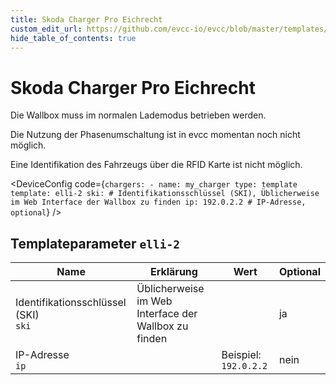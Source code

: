 ```yaml
---
title: Skoda Charger Pro Eichrecht
custom_edit_url: https://github.com/evcc-io/evcc/blob/master/templates/definition/charger/elli-2.yaml
hide_table_of_contents: true
---
```



# Skoda Charger Pro Eichrecht

<div className="device-detail-container">
  <div className="device-detail-content">
    <DeviceFeatures features="iso151182,mA,eebus" />

Die Wallbox muss im normalen Lademodus betrieben werden.

Die Nutzung der Phasenumschaltung ist in evcc momentan noch nicht möglich.

Eine Identifikation des Fahrzeugs über die RFID Karte ist nicht möglich.


<DeviceConfig code={`chargers:
    - name: my_charger
      type: template
      template: elli-2
      ski: # Identifikationsschlüssel (SKI), Üblicherweise im Web Interface der Wallbox zu finden
      ip: 192.0.2.2 # IP-Adresse, optional`}  />
  </div>
  <div className="device-detail-icon">
    <evcc-icon
      type="charger"
      name="skoda-charger-pro-eichrecht"
      size="400px"
      alt="Skoda Charger Pro Eichrecht"
      className="device-detail-icon-img"
    ></evcc-icon>
  </div>
</div>

## Templateparameter `elli-2`

| Name | Erklärung | Wert | Optional |
|-----------|-----------|------|----------|
| Identifikationsschlüssel (SKI)<br/>`ski` | Üblicherweise im Web Interface der Wallbox zu finden |  | ja |
| IP-Adresse<br/>`ip` |  | Beispiel: `192.0.2.2` | nein |

